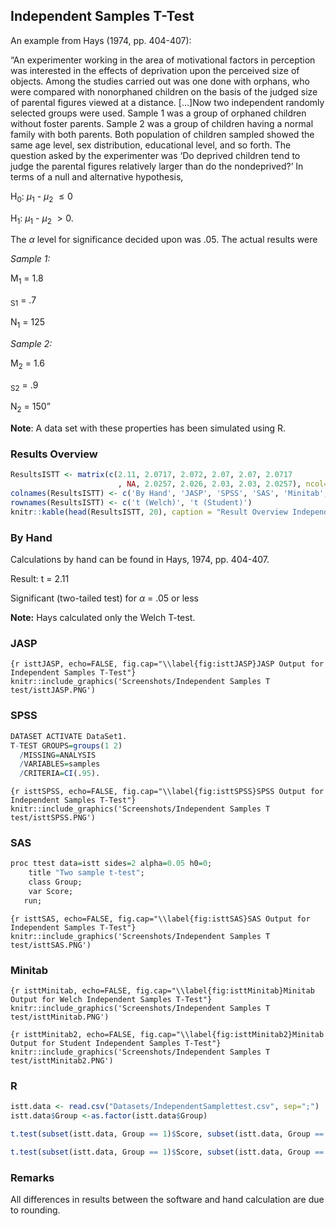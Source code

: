 
## Independent Samples T-Test

An example from Hays (1974, pp. 404-407):

"An experimenter working in the area of motivational factors in perception was interested in the effects of deprivation upon the perceived size of objects. Among the studies carried out was one done with orphans, who were compared with nonorphaned children on the basis of the judged size of parental figures viewed at a distance. [...]Now two independent randomly selected groups were used. Sample 1 was a group of orphaned children without foster parents. Sample 2 was a group of children having a normal family with both parents. Both population of children sampled showed the same age level, sex distribution, educational level, and so forth. The question asked by the experimenter was 'Do deprived children tend to judge the parental figures relatively larger than do the nondeprived?' In terms of a null and alternative hypothesis,

H~0~: $\mu$~1~ - $\mu$~2~ $\le 0$

H~1~: $\mu$~1~ - $\mu$~2~ $> 0$.

The $\alpha$ level for significance decided upon was .05. The actual results were

*Sample 1:*

M~1~ = 1.8

~S1~ = .7  

N~1~ = 125                          

*Sample 2:*

M~2~ = 1.6

~S2~ = .9

N~2~ = 150"

**Note**: A data set with these properties has been simulated using R.

### Results Overview

```r
ResultsISTT <- matrix(c(2.11, 2.0717, 2.072, 2.07, 2.07, 2.0717
                        , NA, 2.0257, 2.026, 2.03, 2.03, 2.0257), ncol=6, byrow = T)
colnames(ResultsISTT) <- c('By Hand', 'JASP', 'SPSS', 'SAS', 'Minitab', 'R')
rownames(ResultsISTT) <- c('t (Welch)', 't (Student)')
knitr::kable(head(ResultsISTT, 20), caption = "Result Overview Independent Samples T-Test", booktabs = T)
```

### By Hand

Calculations by hand can be found in Hays, 1974, pp. 404-407.

Result: t = 2.11

Significant (two-tailed test) for $\alpha$ = .05 or less

**Note:** Hays calculated only the Welch T-test.

### JASP


```{r isttJASP, echo=FALSE, fig.cap="\\label{fig:isttJASP}JASP Output for Independent Samples T-Test"}
knitr::include_graphics('Screenshots/Independent Samples T test/isttJASP.PNG')
```

### SPSS

```r
DATASET ACTIVATE DataSet1.
T-TEST GROUPS=groups(1 2)
  /MISSING=ANALYSIS
  /VARIABLES=samples
  /CRITERIA=CI(.95).
```


```{r isttSPSS, echo=FALSE, fig.cap="\\label{fig:isttSPSS}SPSS Output for Independent Samples T-Test"}
knitr::include_graphics('Screenshots/Independent Samples T test/isttSPSS.PNG')
```

### SAS

```r
proc ttest data=istt sides=2 alpha=0.05 h0=0;
 	title "Two sample t-test";
 	class Group; 
	var Score;
   run;
```


```{r isttSAS, echo=FALSE, fig.cap="\\label{fig:isttSAS}SAS Output for Independent Samples T-Test"}
knitr::include_graphics('Screenshots/Independent Samples T test/isttSAS.PNG')
```

### Minitab

```{r isttMinitab, echo=FALSE, fig.cap="\\label{fig:isttMinitab}Minitab Output for Welch Independent Samples T-Test"}
knitr::include_graphics('Screenshots/Independent Samples T test/isttMinitab.PNG')
```

```{r isttMinitab2, echo=FALSE, fig.cap="\\label{fig:isttMinitab2}Minitab Output for Student Independent Samples T-Test"}
knitr::include_graphics('Screenshots/Independent Samples T test/isttMinitab2.PNG')
```

### R
```r
istt.data <- read.csv("Datasets/IndependentSamplettest.csv", sep=";")
istt.data$Group <-as.factor(istt.data$Group)
```


```r
t.test(subset(istt.data, Group == 1)$Score, subset(istt.data, Group == 2)$Score)
```

```r
t.test(subset(istt.data, Group == 1)$Score, subset(istt.data, Group == 2)$Score, var.equal = T)
```
### Remarks

All differences in results between the software and hand calculation are due to rounding.

